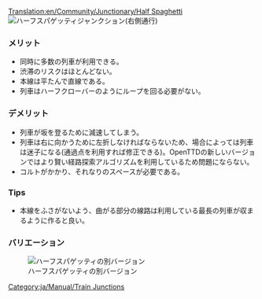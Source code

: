[[Translation:en/Community/Junctionary/Half Spaghetti]]
{{ja/Community/Junctionary/Navigation}}
[[File:en/Community/Junctionary/3way halfspaghetti.png|frame|none|ハーフスパゲッティジャンクション('''右側通行''')]]

===メリット===
*同時に多数の列車が利用できる。
*渋滞のリスクはほとんどない。
*本線は平たんで直線である。
*列車はハーフクローバーのようにループを回る必要がない。

===デメリット===
*列車が坂を登るために減速してしまう。
*列車は右に向かうために左折しなければならないため、場合によっては列車は迷子になる(通過点を利用すれば修正できる)。OpenTTDの新しいバージョンではより賢い経路探索アルゴリズムを利用しているため問題にならない。
*コルトがかかり、それなりのスペースが必要である。

===Tips===
*本線をふさがないよう、曲がる部分の線路は利用している最長の列車が収まるように作ると良い。

[[Category:ja/Manual/Train Junctions]]

===バリエーション===

[[File:en/Community/Junctionary/Half spaghetti.jpeg|frame|none|ハーフスパゲッティの別バージョン]]